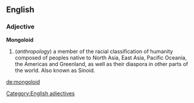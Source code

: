 ==English==
===Adjective===
[[Category:English adjectives]]
'''Mongoloid'''
#(''anthropology'') a member of the racial classification of humanity composed of peoples native to North Asia, East Asia, Pacific Oceania, the Americas and Greenland, as well as their diaspora in other parts of the world.  Also known as Sinoid.

[[de:mongoloid]]
